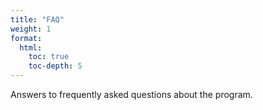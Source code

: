 ```yaml
---
title: "FAQ"
weight: 1
format: 
  html: 
    toc: true
    toc-depth: 5
---
```


Answers to frequently asked questions about the program.